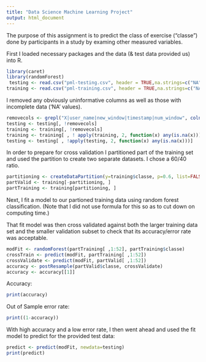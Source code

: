 ```yaml
---
title: "Data Science Machine Learning Project"
output: html_document
---
```


The purpose of this assignment is to predict the class of exercise ("classe") done by participants in a study by examing other measured variables.

First I loaded necessary packages and the data (& test data provided us) into R.
```r
library(caret)
library(randomForest)
 testing <- read.csv("pml-testing.csv", header = TRUE,na.strings=c("NA",""))
training <- read.csv("pml-training.csv", header = TRUE,na.strings=c("NA",""))
```
I removed any obviously uninformative columns as well as those with incomplete data ('NA' values).
```r
removecols <- grepl("X|user_name|new_window|timestamp|num_window", colnames(testing))
testing <- testing[, !removecols]
training <- training[, !removecols]
training <- training[ , ! apply(training, 2, function(x) any(is.na(x)))]
testing <- testing[ , !apply(testing, 2, function(x) any(is.na(x)))]
```
In order to prepare for cross validation I partitioned part of the training set and used the partition to create two separate datasets.  I chose a 60/40 ratio.
```r
partitioning <- createDataPartition(y=training$classe, p=0.6, list=FALSE)
partValid <- training[-partitioning, ]
partTraining <- training[partitioning, ]
```
Next, I fit a model to our partioned training data using random forest classification. (Note that I did not use formula for this so as to cut down on computing time.) 

That fit model was then cross validated against both the larger training data set and the smaller validation subset to check that its accuracy/error rate was acceptable.
```r
modFit <- randomForest(partTraining[ ,1:52], partTraining$classe)
crossTrain <- predict(modFit, partTraining[ ,1:52])
crossValidate <- predict(modFit, partValid[ ,1:52])
accuracy <- postResample(partValid$classe, crossValidate)
accuracy <- accuracy[[1]]
```
Accuracy:
```r
print(accuracy)
```
Out of Sample error rate:
```r
print((1-accuracy))
```
With high accuracy and a low error rate, I then went ahead and used the fit model to predict for the provided test data:
```r
predict <- predict(modFit, newdata=testing)
print(predict)
```


